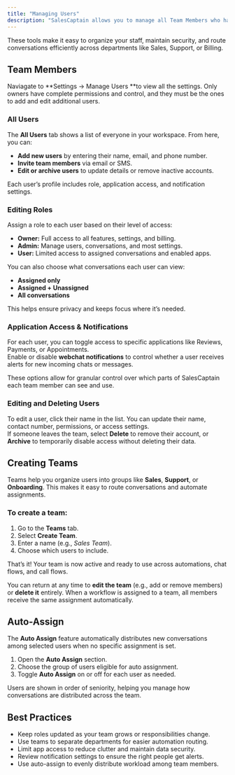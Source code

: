 ```yaml
---
title: "Managing Users"
description: "SalesCaptain allows you to manage all Team Members who have access to your workspace. You can add new users, assign roles, control access to conversations and applications, and group people into teams for faster collaboration."
---
```


These tools make it easy to organize your staff, maintain security, and route conversations efficiently across departments like Sales, Support, or Billing.

## **Team Members**

Naviagate to **Settings → Manage Users **to view all the settings. Only owners have complete permissions and control, and they must be the ones to add and edit additional users.

### **All Users**

The **All Users** tab shows a list of everyone in your workspace. From here, you can:

- **Add new users** by entering their name, email, and phone number.
- **Invite team members** via email or SMS.
- **Edit or archive users** to update details or remove inactive accounts.

Each user’s profile includes role, application access, and notification settings.

### **Editing Roles**

Assign a role to each user based on their level of access:

- **Owner:** Full access to all features, settings, and billing.
- **Admin:** Manage users, conversations, and most settings.
- **User:** Limited access to assigned conversations and enabled apps.

You can also choose what conversations each user can view:

- **Assigned only**
- **Assigned + Unassigned**
- **All conversations**

This helps ensure privacy and keeps focus where it’s needed.

### **Application Access & Notifications**

For each user, you can toggle access to specific applications like Reviews, Payments, or Appointments.\
 Enable or disable **webchat notifications** to control whether a user receives alerts for new incoming chats or messages.

These options allow for granular control over which parts of SalesCaptain each team member can see and use.

### **Editing and Deleting Users**

To edit a user, click their name in the list. You can update their name, contact number, permissions, or access settings.\
 If someone leaves the team, select **Delete** to remove their account, or **Archive** to temporarily disable access without deleting their data.

## **Creating Teams**

Teams help you organize users into groups like **Sales**, **Support**, or **Onboarding**. This makes it easy to route conversations and automate assignments.

### **To create a team:**

1. Go to the **Teams** tab.
2. Select **Create Team**.
3. Enter a name (e.g., _Sales Team_).
4. Choose which users to include.

That’s it! Your team is now active and ready to use across automations, chat flows, and call flows.

You can return at any time to **edit the team** (e.g., add or remove members) or **delete it** entirely. When a workflow is assigned to a team, all members receive the same assignment automatically.

## **Auto-Assign**

The **Auto Assign** feature automatically distributes new conversations among selected users when no specific assignment is set.

1. Open the **Auto Assign** section.
2. Choose the group of users eligible for auto assignment.
3. Toggle **Auto Assign** on or off for each user as needed.

Users are shown in order of seniority, helping you manage how conversations are distributed across the team.

## **Best Practices**

- Keep roles updated as your team grows or responsibilities change.
- Use teams to separate departments for easier automation routing.
- Limit app access to reduce clutter and maintain data security.
- Review notification settings to ensure the right people get alerts.
- Use auto-assign to evenly distribute workload among team members.